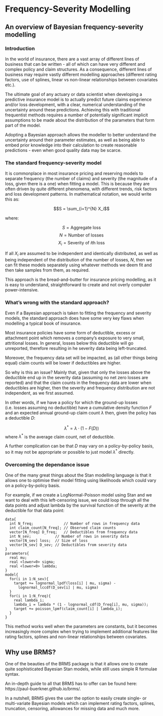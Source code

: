 
# Frequency-Severity Modelling
 
## An overview of Bayesian frequency-severity modelling
 
### Introduction
 
In the world of insurance, there are a vast array of different lines of business that can be written - all of which can have very different and complex policy and claim structures. As a consequence, different lines of business may require vastly different modelling approaches (different rating factors, use of splines, linear vs non-linear relationships between covariates etc.).

The ultimate goal of any actuary or data scientist when developing a predictive insurance model is to actually predict future claims experience and/or loss development, with a clear, numerical understanding of the uncertainty around these predictions. Achieving this with traditional frequentist methods requires a number of potentially significant implicit assumptions to be made about the distribution of the parameters that form part of the model. 

Adopting a Bayesian approach allows the modeller to better understand the uncertainty around their parameter estimates, as well as being able to embed prior knowledge into their calculation to create reasonable predictions - even when good quality data may be scarce.

### The standard frequency-severity model

It is commonplace in most insurance pricing and reserving models to separate frequency (the number of claims) and severity (the magnitude of a loss, given there is a one) when fitting a model. This is because they are often driven by quite different phenomena, with different trends, risk factors and loss development patterns. In mathematical notation, we would write this as:

$$S = \sum_{i=1}^{N} X_i$$

where:

$$S = \mbox{Aggregate loss}$$
$$N = \mbox{Number of losses}$$
$$X_i = \mbox{Severity of } i \mbox{th loss}$$

If all $X_i$ are assumed to be independent and identically distributed, as well as being independent of the distribution of the number of losses, $N$, then we can fit these models separately using whatever methods we deem fit and then take samples from them, as required.

This approach is the bread-and-butter for insurance pricing modelling, as it is easy to understand, straightforward to create and not overly computer power-intensive.

### What's wrong with the standard approach?

Even if a Bayesian approach is taken to fitting the frequency and severity models, the standard approach does have some very key flaws when modelling a typical book of insurance. 

Most insurance policies have some form of deductible, excess or attachment point which removes a company's exposure to very small, attritional losses. In general, losses below this deductible will go unreported, therefore resulting in he severity data being left-truncated.

Moreover, the frequency data set will be impacted, as (all other things being equal) claim counts will be lower if deductibles are higher.

So why is this an issue? Mainly that, given that only the losses above the deductible end up in the severity data (assuming no net zero losses are reported) and that the claim counts in the frequency data are lower when deductibles are higher, then the severity and frequency distribution are not independent, as we first assumed.

In other words, if we have a policy for which the ground-up losses (i.e. losses assuming no deductible) have a cumulative density function $F$ and an expected annual ground-up claim count $\lambda$ then, given the policy has a deductible $D$:

$$\lambda^* = \lambda \cdot (1-F(D))$$
where $\lambda^*$ is the average claim count, net of deductible.

A further complication can be that $D$ may vary on a policy-by-policy basis, so it may not be appropriate or possible to just model $\lambda^*$ directly.

### Overcoming the dependance issue

One of the many great things about the Stan modelling language is that it allows one to optimise their model fitting using likelihoods which could vary on a policy-by-policy basis.

For example, if we create a LogNormal-Poisson model using Stan and we want to deal with this left-censoring issue, we could loop through all the data points and adjust lambda by the survival function of the severity at the deductible for that data point:

```
data{
  int N_freq;              // Number of rows in frequency data
  int claim_count[N_freq]; // Observed claim counts
  vector[N_freq] D_freq;   // Deductibles from frequency data
  int N_sev;           // Number of rows in severity data
  vector[N_sev] loss;  // Size of loss 
  vector[N_sev] D_sev; // Deductibles from severity data
}
parameters{
  real mu;
  real <lower=0> sigma;
  real <lower=0> lambda;
}
model{
  for(i in 1:N_sev){
    target += lognormal_lpdf(loss[i] | mu, sigma) -
      lognormal_lccdf(D_sev[i] | mu, sigma)
  }
  for(i in 1:N_freq){
    real lambda_i;
    lambda_i = lambda * (1 - lognormal_cdf(D_freq[i], mu, sigma));
    target += poisson_lpmf(claim_count[i] | lambda_i);
  }
}
```

This method works well when the parameters are constants, but it becomes increasingly more complex when trying to implement additional features like rating factors, splines and non-linear relationships between covariates.

## Why use BRMS?

One of the beauties of the BRMS package is that it allows one to create quite sophisticated Bayesian Stan models, while still uses simple R formulae syntax.

An in-depth guide to all that BRMS has to offer can be found here: https://paul-buerkner.github.io/brms/.

In a nutshell, BRMS gives the user the option to easily create single- or multi-variate Bayesian models which can implement rating factors, splines, truncation, censoring, allowances for missing data and much more.


